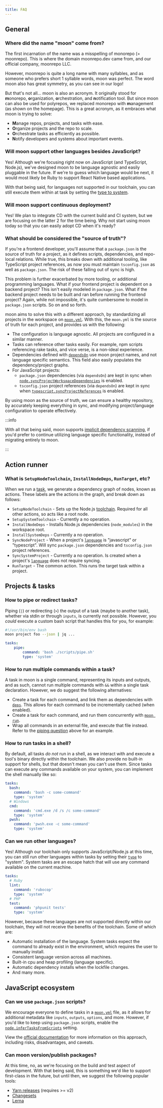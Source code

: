 ```yaml
---
title: FAQ
---
```


## General

### Where did the name "moon" come from?

The first incarnation of the name was a misspelling of monorepo (= moonrepo). This is where the
domain moonrepo.dev came from, and our official company, moonrepo LLC.

However, moonrepo is quite a long name with many syllables, and as someone who prefers short 1
syllable words, moon was perfect. The word moon also has great symmetry, as you can see in our logo!

But that's not all... moon is also an acronym. It originally stood for **m**onorepo,
**o**rganization, **o**rchestration, and **n**otification tool. But since moon can also be used for
polyrepos, we replaced monorepo with **m**anagement (as shown on the homepage). This is a great
acronym, as it embraces what moon is trying to solve:

- **M**anage repos, projects, and tasks with ease.
- **O**rganize projects and the repo to scale.
- **O**rchestrate tasks as efficiently as possible.
- **N**otify developers and systems about important events.

### Will moon support other languages besides JavaScript?

Yes! Although we're focusing right now on JavaScript (and TypeScript, Node.js), we've designed moon
to be language agnostic and easily pluggable in the future. If we're to guess which language would
be next, it would most likely be Ruby to support React Native based applications.

With that being said, for languages not supported in our toolchain, you can still execute them
within at task by setting the [type to system](./config/project#type).

### Will moon support continuous deployment?

Yes! We plan to integrate CD with the current build and CI system, but we are focusing on the latter
2 for the time being. Why not start using moon today so that you can easily adopt CD when it's
ready?

### What should be considered the "source of truth"?

If you're a frontend developer, you'll assume that a `package.json` is the source of truth for a
project, as it defines scripts, dependencies, and repo-local relations. While true, this breaks down
with additional tooling, like TypeScript project references, as now you must maintain
`tsconfig.json` as well as `package.json`. The risk of these falling out of sync is high.

This problem is further exacerbated by more tooling, or additional programming languages. What if
your frontend project is dependent on a backend project? This isn't easily modeled in
`package.json`. What if the backend project needs to be built and ran before running the frontend
project? Again, while not impossible, it's quite cumbersome to model in `package.json` scripts. So
on and so forth.

moon aims to solve this with a different approach, by standardizing all projects in the workspace on
[`moon.yml`](./config/project). With this, the `moon.yml` is the source of truth for each project,
and provides us with the following:

- The configuration is language agnostic. All projects are configured in a similar manner.
- Tasks can reference other tasks easily. For example, npm scripts referencing rake tasks, and vice
  verse, is a non-ideal experience.
- Dependencies defined with [`dependsOn`](./config/project#dependson) use moon project names, and
  not language specific semantics. This field also easily populates the dependency/project graphs.
- For JavaScript projects:
  - `package.json` dependencies (via `dependsOn`) are kept in sync when
    [`node.syncProjectWorkspaceDependencies`](./config/workspace#syncprojectworkspacedependencies)
    is enabled.
  - `tsconfig.json` project references (via `dependsOn`) are kept in sync when
    [`typescript.syncProjectReferences`](./config/workspace#syncprojectreferences) is enabled.

By using moon as the source of truth, we can ensure a healthy repository, by accurately keeping
everything in sync, and modifying project/language configuration to operate effectively.

:::info

With all that being said, moon supports
[implicit dependency scanning](./concepts/project#dependencies), if you'd prefer to continue
utilizing language specific functionality, instead of migrating entirely to moon.

:::

## Action runner

### What is `SetupNodeToolchain`, `InstallNodeDeps`, `RunTarget`, etc?

When we run a [task](./concepts/task), we generate a dependency graph of nodes, known as actions.
These labels are the actions in the graph, and break down as follows:

- `SetupNodeToolchain` - Sets up the Node.js [toolchain](./concepts/toolchain). Required for all
  other actions, so acts like a root node.
- `SetupSystemToolchain` - Currently a no operation.
- `InstallNodeDeps` - Installs Node.js dependencies (`node_modules`) in the workspace root.
- `InstallSystemDeps` - Currently a no operation.
- `SyncNodeProject` - When a project's [`language`](./config/project#language) is "javascript" or
  "typescript". Will sync `package.json` dependencies and `tsconfig.json` project references.
- `SyncSystemProject` - Currently a no operation. Is created when a project's
  [`language`](./config/project#language) does not require syncing.
- `RunTarget` - The common action. This runs the target task within a project.

## Projects & tasks

### How to pipe or redirect tasks?

Piping (`|`) or redirecting (`>`) the output of a task (maybe to another task), whether via stdin or
through `inputs`, is currently not possible. However, you _could_ execute a custom bash script that
handles this for you, for example:

```bash title="scripts/pipe.sh"
#!/usr/bin/env bash
moon project foo --json | jq ...
```

```yaml title="moon.yml"
tasks:
	pipe:
		command: 'bash ./scripts/pipe.sh'
		type: 'system'
```

### How to run multiple commands within a task?

A task in moon is a single command, representing its inputs and outputs, and as such, cannot run
multiple commands with `&&` within a single task declaration. However, we do suggest the following
alternatives:

- Create a task for each command, and link them as dependencies with
  [`deps`](./config/project#deps). This allows for each command to be incrementally cached (when
  enabled).
- Create a task for each command, and run them concurrently with [`moon run`](./commands/run).
- Wrap all commands in an external file, and execute that file instead. Refer to the
  [piping question](#how-to-pipe-or-redirect-tasks) above for an example.

### How to run tasks in a shell?

By default, all tasks _do not_ run in a shell, as we interact with and execute a tool's binary
directly within the toolchain. We also provide no built-in support for shells, but that doesn't mean
you can't use them. Since tasks can execute any commands available on your system, you can implement
the shell manually like so:

```yaml title="moon.yml"
tasks:
  bash:
    command: 'bash -c some-command'
    type: 'system'
  # Windows
  cmd:
    command: 'cmd.exe /d /s /c some-command'
    type: 'system'
  pwsh:
    command: 'pwsh.exe -c some-command'
    type: 'system'
```

### Can we run other languages?

Yes! Although our toolchain only supports JavaScript/Node.js at this time, you can still run other
languages within tasks by setting their [`type`](./config/project#type) to "system". System tasks
are an escape hatch that will use any command available on the current machine.

```yaml title="moon.yml"
tasks:
  # Ruby
  lint:
    command: 'rubocop'
    type: 'system'
  # PHP
  test:
    command: 'phpunit tests'
    type: 'system'
```

However, because these languages are not supported directly within our toolchain, they will not
receive the benefits of the toolchain. Some of which are:

- Automatic installation of the language. System tasks expect the command to already exist in the
  environment, which requires the user to manually install.
- Consistent language version across all machines.
- Built-in cpu and heap profiling (language specific).
- Automatic dependency installs when the lockfile changes.
- And many more.

## JavaScript ecosystem

### Can we use `package.json` scripts?

We encourage everyone to define tasks in a [`moon.yml`](./config/project#tasks) file, as it allows
for additional metadata like `inputs`, `outputs`, `options`, and more. However, if you'd like to
keep using `package.json` scripts, enable the
[`node.inferTasksFromScripts`](./config/workspace#infertasksfromscripts) setting.

View the [official documentation](./migrate-to-moon) for more information on this approach,
including risks, disadvantages, and caveats.

### Can moon version/publish packages?

At this time, no, as we're focusing on the build and test aspect of development. With that being
said, this is something we'd like to support first-class in the future, but until then, we suggest
the following popular tools:

- [Yarn releases](https://yarnpkg.com/features/release-workflow) (requires >= v2)
- [Changesets](https://github.com/changesets/changesets)
- [Lerna](https://github.com/lerna/lerna)
